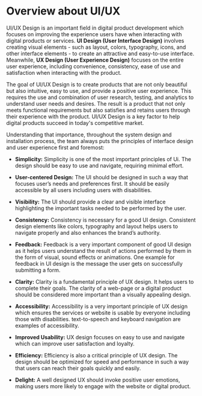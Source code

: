 # Overview about UI/UX

UI/UX Design is an important field in digital product development which focuses on improving the experience users have when interacting with digital products or services.
**UI Design (User Interface Design)** involves creating visual elements - such as layout, colors, typography, icons, and other interface elements - to create an attractive and easy-to-use interface.
Meanwhile, **UX Design (User Experience Design)** focuses on the entire user experience, including convenience, consistency, ease of use and satisfaction when interacting with the product.

The goal of UI/UX Design is to create products that are not only beautiful but also intuitive, easy to use, and provide a positive user experience. This requires the use and combination of user research, testing, and analytics to understand user needs and desires. The result is a product that not only meets functional requirements but also satisfies and retains users through their experience with the product. UI/UX Design is a key factor to help digital products succeed in today's competitive market.

Understanding that importance, throughout the system design and installation process, the team always puts the principles of interface design and user experience first and foremost:

- **Simplicity:** Simplicity is one of the most important principles of Ui. The design should be easy to use and navigate, requiring minimal effort.

- **User-centered Design:** The UI should be designed in such a way that focuses user’s needs and preferences first. It should be easily accessible by all users including users with disabilities.

- **Visibility:**
  The UI should provide a clear and visible interface highlighting the important tasks needed to be performed by the user.

- **Consistency:** Consistency is necessary for a good UI design.
  Consistent design elements like colors, typography and layout helps users to navigate properly and also enhances the brand’s authority.

- **Feedback:**
  Feedback is a very important component of good UI design as it helps users understand the result of actions performed by them in the form of visual, sound effects or animations. One example for feedback in UI design is the message the user gets on successfully submitting a form.

- **Clarity:** Clarity is a fundamental principle of UX design. It helps users to complete their goals. The clarity of a web-page or a digital product should be considered more important than a visually appealing design.

- **Accessibility:** Accessibility is a very important principle of UX design which ensures the services or website is usable by everyone including those with disabilities. text-to-speech and keyboard navigation are examples of accessibility.

- **Improved Usability:** UX design focuses on easy to use and navigate which can improve user satisfaction and loyalty.

- **Efficiency:** Efficiency is also a critical principle of UX design. The design should be optimized for speed and performance in such a way that users can reach their goals quickly and easily.

- **Delight:** A well designed UX should invoke positive user emotions, making users more likely to engage with the website or digital product.
